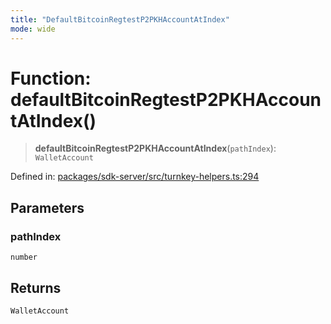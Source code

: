 ```yaml
---
title: "DefaultBitcoinRegtestP2PKHAccountAtIndex"
mode: wide
---
```

  
# Function: defaultBitcoinRegtestP2PKHAccountAtIndex()

> **defaultBitcoinRegtestP2PKHAccountAtIndex**(`pathIndex`): `WalletAccount`

Defined in: [packages/sdk-server/src/turnkey-helpers.ts:294](https://github.com/tkhq/sdk/blob/ee72856c3f450731d7501ab05001215768b71500/packages/sdk-server/src/turnkey-helpers.ts#L294)

## Parameters

### pathIndex

`number`

## Returns

`WalletAccount`
